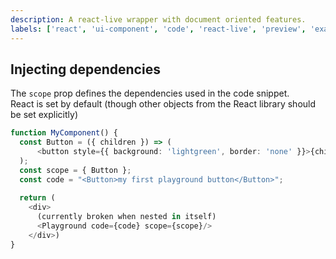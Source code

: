 ```yaml
---
description: A react-live wrapper with document oriented features.
labels: ['react', 'ui-component', 'code', 'react-live', 'preview', 'example', 'document']
---
```



## Injecting dependencies

The `scope` prop defines the dependencies used in the code snippet.  
React is set by default (though other objects from the React library should be set explicitly)

```ts live=true
function MyComponent() {
  const Button = ({ children }) => (
      <button style={{ background: 'lightgreen', border: 'none' }}>{children}</button>
  );
  const scope = { Button };
  const code = "<Button>my first playground button</Button>";
      
  return (
    <div>
      (currently broken when nested in itself)
      <Playground code={code} scope={scope}/>
    </div>)
}
```
